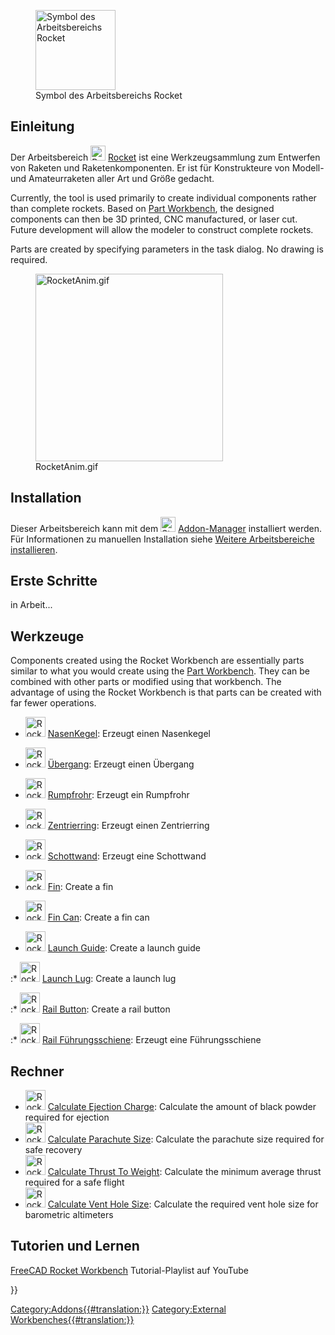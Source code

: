 <languages/>

[[File:RocketWorkbench.svg|thumb|128px|Symbol des Arbeitsbereichs Rocket]]

{{TOCright}}

<span id="Introduction"></span>
==Einleitung== 

Der Arbeitsbereich [[File:RocketWorkbench.svg|24px]] [[Rocket_Workbench/de|Rocket]] ist eine Werkzeugsammlung zum Entwerfen von Raketen und Raketenkomponenten. Er ist für Konstrukteure von Modell- und Amateurraketen aller Art und Größe gedacht.

Currently, the tool is used primarily to create individual components rather than complete rockets. Based on [[Part_Workbench|Part Workbench]], the designed components can then be 3D printed, CNC manufactured, or laser cut. Future development will allow the modeler to construct complete rockets.

Parts are created by specifying parameters in the task dialog. No drawing is required.

[[File:RocketAnim.gif|300px]]

== Installation ==

Dieser Arbeitsbereich kann mit dem [[Image:Std_AddonMgr.svg|24px|link=Std_AddonMgr/de]] [[Std_AddonMgr/de|Addon-Manager]] installiert werden. Für Informationen zu manuellen Installation siehe [[Installing_more_workbenches/de|Weitere Arbeitsbereiche installieren]].

<span id="Getting_Started"></span>
== Erste Schritte ==

in Arbeit...

<span id="Tools"></span>
==Werkzeuge==

Components created using the Rocket Workbench are essentially parts similar to what you would create using the [[Part_Workbench|Part Workbench]]. They can be combined with other parts or modified using that workbench. The advantage of using the Rocket Workbench is that parts can be created with far fewer operations.

* [[Image:Rocket_NoseCone.svg|32px]] [[Rocket_NoseCone/de|NasenKegel]]: Erzeugt einen Nasenkegel

* [[Image:Rocket_Transition.svg|32px]] [[Rocket_Transition/de|Übergang]]: Erzeugt einen Übergang

* [[Image:Rocket_BodyTube.svg|32px]] [[Rocket_BodyTube/de|Rumpfrohr]]: Erzeugt ein Rumpfrohr

* [[Image:Rocket_CenteringRing.svg|32px]] [[Rocket_CenteringRing/de|Zentrierring]]: Erzeugt einen Zentrierring

* [[Image:Rocket_Bulkhead.svg|32px]] [[Rocket_Bulkhead/de| Schottwand]]: Erzeugt eine Schottwand

* [[Image:Rocket_Fin.svg|32px]] [[Rocket_Fin|Fin]]: Create a fin

* [[Image:Rocket_FinCan.svg|32px]] [[Rocket_FinCan|Fin Can]]: Create a fin can

* [[Image:Rocket_LaunchGuideComposite.png|32px]] [[Rocket_CompLaunchGuide|Launch Guide]]: Create a launch guide

:* [[Image:Rocket_LaunchLug.svg|32px]] [[Rocket_LaunchLug|Launch Lug]]: Create a launch lug

:* [[Image:Rocket_RailButton.svg|32px]] [[Rocket_RailButton|Rail Button]]: Create a rail button

:* [[Image:Rocket_RailGuide.svg|32px]] [[Rocket_RailGuide/de|Rail Führungsschiene]]: Erzeugt eine Führungsschiene

<span id="Calculators"></span>
== Rechner ==

* [[Image:Rocket_Calculator.svg|32px]] [[Rocket_Ejection_Charge_Calculator|Calculate Ejection Charge]]: Calculate the amount of black powder required for ejection
* [[Image:Rocket_Calculator.svg|32px]] [[Rocket_Parachute_Size_Calculator|Calculate Parachute Size]]: Calculate the parachute size required for safe recovery
* [[Image:Rocket_Calculator.svg|32px]] [[Rocket_Thrust_To_Weight_Calculator|Calculate Thrust To Weight]]: Calculate the minimum average thrust required for a safe flight
* [[Image:Rocket_Calculator.svg|32px]] [[Rocket_Vent_Hole_Size_Calculator|Calculate Vent Hole Size]]: Calculate the required vent hole size for barometric altimeters

<span id="Tutorials_and_Learning"></span>
== Tutorien und Lernen ==

[https://youtube.com/playlist?list=PLIk8AsRj-ngQRr6uLD3DDJTBrLhJfF7eI FreeCAD Rocket Workbench] Tutorial-Playlist auf YouTube


{{Userdocnavi{{#translation:}}}}
[[Category:Addons{{#translation:}}]]
[[Category:External Workbenches{{#translation:}}]]